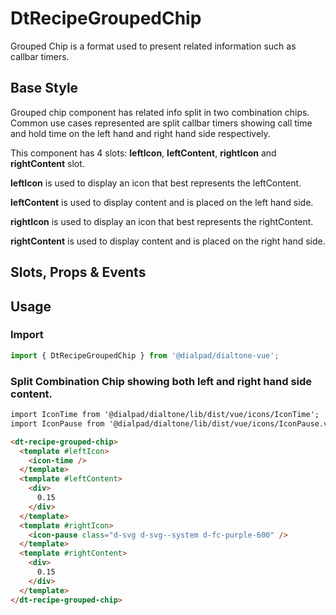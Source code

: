 
# DtRecipeGroupedChip

<Subtitle>
  Grouped Chip is a format used to present related information such as callbar timers.
</Subtitle>

## Base Style

Grouped chip component has related info split in two combination chips. Common use cases represented
are split callbar timers showing call time and hold time on the left hand and right hand side respectively.

This component has 4 slots: **leftIcon**, **leftContent**, **rightIcon** and **rightContent** slot.

**leftIcon** is used to display an icon that best represents the leftContent.

**leftContent** is used to display content and is placed on the left hand side.

**rightIcon** is used to display an icon that best represents the rightContent.

**rightContent** is used to display content and is placed on the right hand side.

<Canvas>
  <Story id="recipes-chips-grouped-chips--default" />
</Canvas>

## Slots, Props & Events

<ArgsTable story={PRIMARY_STORY} />

## Usage

### Import

```jsx
import { DtRecipeGroupedChip } from '@dialpad/dialtone-vue';
```

### Split Combination Chip showing both left and right hand side content.

```html
import IconTime from '@dialpad/dialtone/lib/dist/vue/icons/IconTime';
import IconPause from '@dialpad/dialtone/lib/dist/vue/icons/IconPause.vue';

<dt-recipe-grouped-chip>
  <template #leftIcon>
    <icon-time />
  </template>
  <template #leftContent>
    <div>
      0.15
    </div>
  </template>
  <template #rightIcon>
    <icon-pause class="d-svg d-svg--system d-fc-purple-600" />
  </template>
  <template #rightContent>
    <div>
      0.15
    </div>
  </template>
</dt-recipe-grouped-chip>
```
